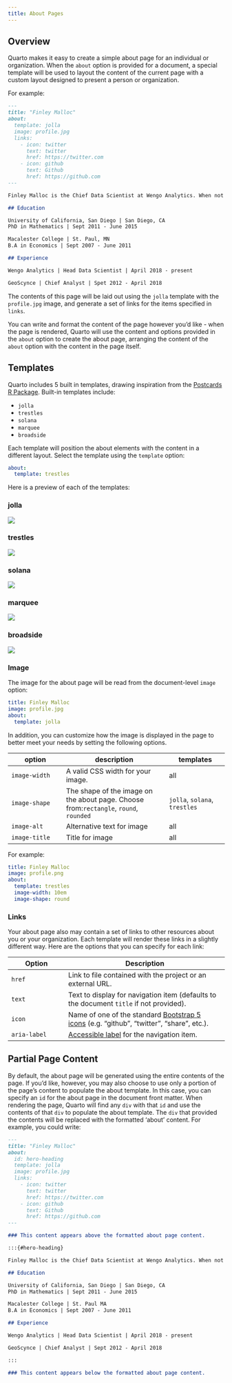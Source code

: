 ```yaml
---
title: About Pages
---
```


## Overview

Quarto makes it easy to create a simple about page for an individual or organization. When the `about` option is provided for a document, a special template will be used to layout the content of the current page with a custom layout designed to present a person or organization.

For example:

``` markdown
---
title: "Finley Malloc"
about:
  template: jolla
  image: profile.jpg
  links:
    - icon: twitter
      text: twitter
      href: https://twitter.com
    - icon: github
      text: Github
      href: https://github.com
---

Finley Malloc is the Chief Data Scientist at Wengo Analytics. When not innovating on data platforms, Finley enjoys spending time unicycling and playing with her pet iguana.

## Education

University of California, San Diego | San Diego, CA
PhD in Mathematics | Sept 2011 - June 2015

Macalester College | St. Paul, MN
B.A in Economics | Sept 2007 - June 2011

## Experience

Wengo Analytics | Head Data Scientist | April 2018 - present

GeoScynce | Chief Analyst | Spet 2012 - April 2018
```

The contents of this page will be laid out using the `jolla` template with the `profile.jpg` image, and generate a set of links for the items specified in `links`.

You can write and format the content of the page however you'd like - when the page is rendered, Quarto will use the content and options provided in the `about` option to create the about page, arranging the content of the `about` option with the content in the page itself.

## Templates

Quarto includes 5 built in templates, drawing inspiration from the [Postcards R Package](https://cran.r-project.org/web/packages/postcards/readme/README.html). Built-in templates include:

-   `jolla`
-   `trestles`
-   `solana`
-   `marquee`
-   `broadside`

Each template will position the about elements with the content in a different layout. Select the template using the `template` option:

``` yaml
about:
  template: trestles
```

Here is a preview of each of the templates:

::: panel-tabset
### jolla

![](images/about-jolla.png){.border fig-alt="Screenshot of About page with jolla template. Photo is a centered circle above a heading with the author's name. There is a centered paragraph below the header, a separator line, and then buttons for twitter and github centered at the bottom."}

### trestles

![](images/about-trestles.png){.border fig-alt="Screenshot of About page with trestles template. On the left-hand side there is a rectangular photo above the author's name, and two buttons (one for twitter, and one for github below). On the right hand side there is a paragraph of body text followed by headered sections for Education and Experience."}

### solana

![](images/about-solana.png){.border fig-alt="Screenshot of About page with solana template. The left-hand side has the name as a main header with buttons for twitter and github below it. Below the buttons there is a paragraph of body text, followed by headered sections for Education and Experience. In the upper right-hand column there is a rectangular image."}

### marquee

![](images/about-marquee.png){.border fig-alt="Screenshot of About page with marquee template. A large square image is at the top. Beneath that the author's name is a header, and there is a paragraph of body text, followed by headered sections for Education and Experience. Centered at the bottom of the page are links to Twitter and GitHub with their respective icons next to them."}

### broadside

![](images/about-broadside.png){.border fig-alt="Screenshot of About page with broadside template. The left side is a rectangular image. On the right-hand side the author's name is a header, and there is a paragraph of body text, followed by headered sections for Education and Experience. Centered at the bottom of the page are links to Twitter and GitHub with their respective icons next to them."}
:::

### Image

The image for the about page will be read from the document-level `image` option:

``` yaml
title: Finley Malloc
image: profile.jpg
about:
  template: jolla
```

In addition, you can customize how the image is displayed in the page to better meet your needs by setting the following options.

| option        | description                                                                           | templates                     |
|------------------|----------------------------------|--------------------|
| `image-width` | A valid CSS width for your image.                                                     | all                           |
| `image-shape` | The shape of the image on the about page. Choose from:`rectangle`, `round`, `rounded` | `jolla`, `solana`, `trestles` |
| `image-alt`   | Alternative text for image                                                            | all                           |
| `image-title` | Title for image                                                                       | all                           |

For example:

``` yaml
title: Finley Malloc
image: profile.png
about:
  template: trestles
  image-width: 10em
  image-shape: round
```

### Links

Your about page also may contain a set of links to other resources about you or your organization. Each template will render these links in a slightly different way. Here are the options that you can specify for each link:

| Option       | Description                                                                                                                        |
|-------------------|-----------------------------------------------------|
| `href`       | Link to file contained with the project or an external URL.                                                                        |
| `text`       | Text to display for navigation item (defaults to the document `title` if not provided).                                            |
| `icon`       | Name of one of the standard [Bootstrap 5 icons](https://icons.getbootstrap.com/) (e.g. "github", "twitter", "share", etc.).        |
| `aria-label` | [Accessible label](https://developer.mozilla.org/en-US/docs/Web/Accessibility/ARIA/Attributes/aria-label) for the navigation item. |

## Partial Page Content

By default, the about page will be generated using the entire contents of the page. If you'd like, however, you may also choose to use only a portion of the page's content to populate the about template. In this case, you can specify an `id` for the about page in the document front matter. When rendering the page, Quarto will find any `div` with that `id` and use the contents of that `div` to populate the about template. The `div` that provided the contents will be replaced with the formatted 'about' content. For example, you could write:

``` markdown
---
title: "Finley Malloc"
about:
  id: hero-heading
  template: jolla
  image: profile.jpg
  links:
    - icon: twitter
      text: twitter
      href: https://twitter.com
    - icon: github
      text: Github
      href: https://github.com
---

### This content appears above the formatted about page content.

:::{#hero-heading}

Finley Malloc is the Chief Data Scientist at Wengo Analytics. When not innovating on data platforms, Finley enjoys spending time unicycling and playing with her pet iguana.

## Education

University of California, San Diego | San Diego, CA
PhD in Mathematics | Sept 2011 - June 2015

Macalester College | St. Paul MA
B.A in Economics | Sept 2007 - June 2011

## Experience

Wengo Analytics | Head Data Scientist | April 2018 - present

GeoScynce | Chief Analyst | Sept 2012 - April 2018

:::

### This content appears below the formatted about page content.
```
